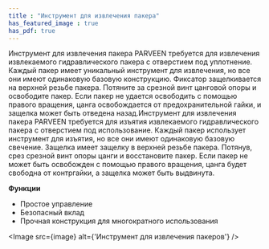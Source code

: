```yaml
---
title : "Инструмент для извлечения пакера"
has_featured_image : true
has_pdf: true
---
```


Инструмент для извлечения пакера PARVEEN требуется для извлечения извлекаемого гидравлического пакера с отверстием под уплотнение. Каждый пакер имеет уникальный инструмент для извлечения, но все они имеют одинаковую базовую конструкцию. Фиксатор защелкивается на верхней резьбе пакера. Потяните за срезной винт цанговой опоры и освободите пакер. Если пакер не удается освободить с помощью правого вращения, цанга освобождается от предохранительной гайки, и защелка может быть отведена назад.Инструмент для извлечения пакера PARVEEN требуется для изъятия извлекаемого гидравлического пакера с отверстием под использование. Каждый пакер использует инструмент для изъятия, но все они имеют одинаковую базовую свечение. Защелка имеет защелку в верхней резьбе пакера. Потянув, срез срезной винт опоры цанги и восстановите пакер. Если пакер не может быть освобожден с помощью правого вращения, цанга будет свободна от контргайки, а защелка может быть выдвинута.

**Функции**

* Простое управление
* Безопасный вклад
* Прочная конструкция для многократного использования


<Image src={image} alt={'Инструмент для извлечения пакеров'} />